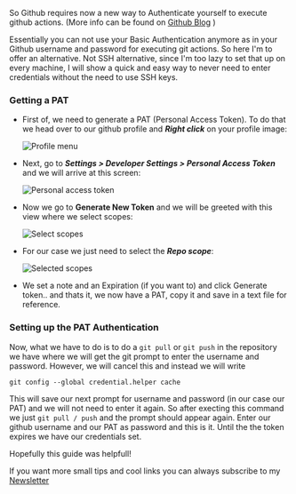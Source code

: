 
So Github requires now a new way to Authenticate yourself to execute github actions. (More info can be found on [Github Blog](https://github.blog/2020-12-15-token-authentication-requirements-for-git-operations/) )

Essentially you can not use your Basic Authentication anymore as in your Github username and password for executing git actions. So here I'm to offer an alternative. Not SSH alternative, since I'm too lazy to set that up on every machine, I will show a quick and easy way to never need to enter credentials without the need to use SSH keys.

### Getting a PAT

- First of, we need to generate a PAT (Personal Access Token). To do that we head over to our github profile and **_Right click_** on your profile image:

  <div>
    <img src={profile} alt="Profile menu" />
  </div>

- Next, go to **_Settings > Developer Settings > Personal Access Token_** and we will arrive at this screen:

  <div>
    <img src={pat} alt="Personal access token" />
  </div>

- Now we go to **Generate New Token** and we will be greeted with this view where we select scopes:

  <div>
    <img src={scopes} alt="Select scopes" />
  </div>

- For our case we just need to select the **_Repo scope_**:

  <div>
    <img src={selectedScopes} alt="Selected scopes" />
  </div>

- We set a note and an Expiration (if you want to) and click Generate token.. and thats it, we now have a PAT, copy it and save in a text file for reference.

### Setting up the PAT Authentication

Now, what we have to do is to do a `git pull` or `git push` in the repository we have where we will get the git prompt to enter the username and password. However, we will cancel this and instead we will write

```
git config --global credential.helper cache
```

This will save our next prompt for username and password (in our case our PAT) and we will not need to enter it again. So after execting this command we just `git pull / push` and the prompt should appear again. Enter our github username and our PAT as password and this is it. Until the the token expires we have our credentials set.

Hopefully this guide was helpfull!

If you want more small tips and cool links you can always subscribe to my [Newsletter](https://www.getrevue.co/profile/almin)
